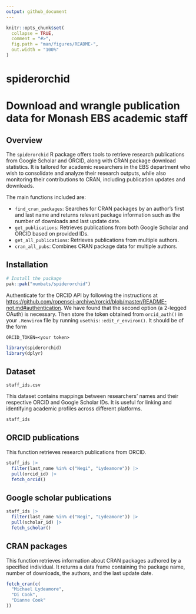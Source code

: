 ```yaml
---
output: github_document
---
```


<!-- README.md is generated from README.Rmd. Please edit that file -->

```r
knitr::opts_chunk$set(
  collapse = TRUE,
  comment = "#>",
  fig.path = "man/figures/README-",
  out.width = "100%"
)
```

# spiderorchid

<!-- badges: start -->
<!-- badges: end -->

# Download and wrangle publication data for Monash EBS academic staff

## Overview

The `spiderorchid` R package offers tools to retrieve research publications from Google Scholar and ORCID, along with CRAN package download statistics. It is tailored for academic researchers in the EBS department who wish to consolidate and analyze their research outputs, while also monitoring their contributions to CRAN, including publication updates and downloads.

The main functions included are:

* `find_cran_packages`: Searches for CRAN packages by an author's first and last name and returns relevant package information such as the number of downloads and last update date.
* `get_publications`: Retrieves publications from both Google Scholar and ORCID based on provided IDs.
* `get_all_publications`: Retrieves publications from multiple authors.
* `cran_all_pubs`: Combines CRAN package data for multiple authors.

## Installation

```r
# Install the package
pak::pak("numbats/spiderorchid")
```

Authenticate for the ORCID API by following the instructions at <https://github.com/ropensci-archive/rorcid/blob/master/README-not.md#authentication>. We have found that the second option (a 2-legged OAuth) is necessary. Then store the token obtained from `orcid_auth()` in your `.Renviron` file by running `usethis::edit_r_environ()`. It should be of the form

```
ORCID_TOKEN=<your token>
```

```r
library(spiderorchid)
library(dplyr)
```

## Dataset

`staff_ids.csv`

This dataset contains mappings between researchers' names and their respective ORCID and Google Scholar IDs. It is useful for linking and identifying academic profiles across different platforms.

```r
staff_ids
```

## ORCID publications

This function retrieves research publications from ORCID.

```r
staff_ids |>
  filter(last_name %in% c("Negi", "Lydeamore")) |>
  pull(orcid_id) |>
  fetch_orcid()
```

## Google scholar publications

```r
staff_ids |>
  filter(last_name %in% c("Negi", "Lydeamore")) |>
  pull(scholar_id) |>
  fetch_scholar()
```

## CRAN packages

This function retrieves information about CRAN packages authored by a specified individual. It returns a data frame containing the package name, number of downloads, the authors, and the last update date.

```r
fetch_cran(c(
  "Michael Lydeamore",
  "Di Cook",
  "Dianne Cook"
))
```
